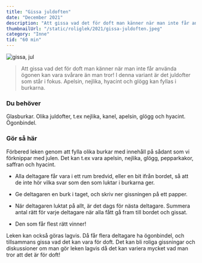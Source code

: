 ```yaml
---
title: "Gissa juldoften"
date: "December 2021"
description: "Att gissa vad det för doft man känner när man inte får använda ögonen kan vara svårare än man tror! "
thumbnailUrl: "/static/roliglek/2021/gissa-juldoften.jpeg"
category: "Inne"
tid: "60 min"
---
```


![gissa,  jul ](/static/roliglek/2021/gissa-juldoften.jpeg)

> Att gissa vad det för doft man känner när man inte får använda ögonen kan vara svårare än man tror! I denna variant är det juldofter som står i fokus. Apelsin, nejlika, hyacint och glögg kan fyllas i burkarna.

### Du behöver

Glasburkar. Olika juldofter, t.ex nejlika, kanel, apelsin, glögg och hyacint. Ögonbindel.

### Gör så här

Förbered leken genom att fylla olika burkar med innehåll på sådant som vi förknippar med julen. Det kan t.ex vara apelsin, nejlika, glögg, pepparkakor, saffran och hyacint.

- Alla deltagare får vara i ett rum bredvid, eller en bit ifrån bordet, så att de inte hör vilka svar som den som luktar i burkarna ger.

- Ge deltagaren en burk i taget, och skriv ner gissningen på ett papper.

- När deltagaren luktat på allt, är det dags för nästa deltagare.
  Summera antal rätt för varje deltagare när alla fått gå fram till bordet och gissat.
- Den som får flest rätt vinner!

Leken kan också göras lagvis. Då får flera deltagare ha ögonbindel, och tillsammans gissa vad det kan vara för doft. Det kan bli roliga gissningar och diskussioner om man gör leken lagvis då det kan variera mycket vad man tror att det är för doft!
